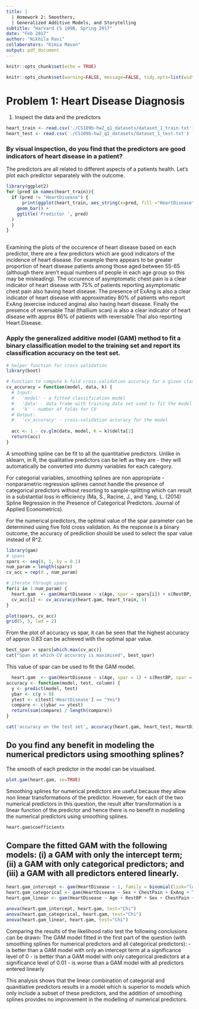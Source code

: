 ```yaml
---
title: |
  | Homework 2: Smoothers, 
  | Generalized Additive Models, and Storytelling
subtitle: "Harvard CS 109B, Spring 2017"
date: "Feb 2017"
author: "Nikhila Ravi"
collaborators: "Kimia Mavon"
output: pdf_document
---
```


```r
knitr::opts_chunk$set(echo = TRUE)
```

```r
knitr::opts_chunk$set(warning=FALSE, message=FALSE, tidy.opts=list(width.cutoff=60),tidy=TRUE)
```

# Problem 1: Heart Disease Diagnosis

1. Inspect the data and the predictors

```r
heart_train <- read.csv('./CS109b-hw2_q1_datasets/dataset_1_train.txt')
heart_test <- read.csv('./CS109b-hw2_q1_datasets/dataset_1_test.txt')
```

### By visual inspection, do you find that the predictors are good indicators of heart disease in a patient?

The predictors are all related to different aspects of a patients health. Let's plot each predictor separately with the outcome. 

```r
library(ggplot2)
for (pred in names(heart_train)){
  if (pred != "HeartDisease") {
      print(ggplot(heart_train, aes_string(x=pred, fill ="HeartDisease")) + 
    geom_bar() +
    ggtitle('Predictor ', pred)
  )
  }
}
  
```

Examining the plots of the occurence of heart disease based on each predictor, there are a few predictors which are good indicators of the incidence of heart disease. For example there appears to be greater proportion of heart disease patients among those aged between 55-65 (although there aren't equal numbers of people in each age group so this may be misleading). The occurence of asymptomatic chest pain is a clear indicator of heart disease with 75% of patients reporting asymptomatic chest pain also having heart disease. The presence of ExAng is also a clear indicator of heart disease with approximatley 80% of patients who report ExAng (exercise induced angina) also having heart disease. Finally the presence of reversable Thal (thallium scan) is also a clear indicator of heart disease with approx 86% of patients with reversable Thal also reporting Heart Disease. 

### Apply the generalized additive model (GAM) method to fit a binary classification model to the training set and report its classification accuracy on the test set.

```r
# helper function for cross validation
library(boot)

# Function to compute k-fold cross-validation accuracy for a given classification model
cv_accuracy = function(model, data, k) {
  # Input: 
  #   'model' - a fitted classification model
  #   'data' - data frame with training data set used to fit the model
  #   'k' - number of folds for CV
  # Output:
  #   'cv_accuracy' - cross-validation accuracy for the model
  
  acc <- 1 - cv.glm(data, model, K = k)$delta[1]
  return(acc)
}
```

A smoothing spline can be fit to all the quantitative predictors. Unlike in sklearn, in R, the qualitative predictors can be left as they are - they will automatically be converted into dummy variables for each category. 

For categorial variables, smoothing splines are non appropriate - nonparametric regression splines cannot handle the presence of categorical predictors without resorting to sample-splitting which can result in a substantial loss in efficiency (Ma, S., Racine, J., and Yang, L. (2014) Spline Regression in the Presence of Categorical Predictors. Journal of Applied Econometrics). 

For the numerical predictors, the optimal value of the spar parameter can be determined using five fold cross validation. As the response is a binary outcome, the accuracy of prediction should be used to select the spar value instead of R^2. 

```r
library(gam)
# spans 
spars <- seq(0, 1, by = 0.1)
num_param = length(spars)
cv_acc = rep(0., num_param)

# iterate through spans 
for(i in 1:num_param) {
  heart.gam  <- gam(HeartDisease ~ s(Age, spar = spars[i]) + s(RestBP, spar = spars[i]) + Sex + ChestPain + ExAng + Thal, data = heart_train, family=binomial(link="logit"))
  cv_acc[i] <- cv_accuracy(heart.gam, heart_train, 5)
}
```

```r
plot(spars, cv_acc)
grid(5, 5, lwd = 2)
```

From the plot of accuracy vs spar, it can be seen that the highest accuracy of approx 0.83 can be achieved with the optimal spar value. 

```r
best_spar = spars[which.max(cv_acc)]
cat("Span at which CV accuracy is maximised", best_spar)
```

This value of spar can be used to fit the GAM model. 

```r
  heart.gam  <- gam(HeartDisease ~ s(Age, spar = 1) + s(RestBP, spar = 1) + Sex + ChestPain + ExAng + Thal, data = heart_train, family=binomial(link="logit"))
accuracy <- function(model, test, column) {
  y <- predict(model, test)
  ybar <- c(y > 0)
  ytest <- c(test['HeartDisease'] == "Yes")
  compare <- c(ybar == ytest)
  return(sum(compare) / length(compare))
}

cat('accuracy on the test set', accuracy(heart.gam, heart_test, HeartDisease))
```

## Do you find any benefit in modeling the numerical predictors using smoothing splines?  

The smooth of each predictor in the model can be visualised. 


```r
plot.gam(heart.gam, se=TRUE)
```

Smoothing splines for numerical predictors are useful because they allow non linear transformations of the predictor. However, for each of the two numerical predictors in this question, the result after transformation is a linear function of the predictor and hence there is no benefit in modelling the numerical predictors using smoothing splines. 

```r
heart.gam$coefficients
```

## Compare the fitted GAM with the following models: (i) a GAM with only the intercept term; (ii) a GAM with only categorical predictors; and (iii) a GAM with all predictors entered linearly.

```r
heart.gam_intercept <- gam(HeartDisease ~ 1, family = binomial(link="logit"), heart_train)
heart.gam_categorical <- gam(HeartDisease ~ Sex + ChestPain + ExAng + Thal, family = binomial(link="logit"), heart_train)
heart.gam_linear <- gam(HeartDisease ~ Age + RestBP + Sex + ChestPain + ExAng + Thal, family = binomial(link="logit"), heart_train)

anova(heart.gam_intercept, heart.gam, test="Chi")
anova(heart.gam_categorical, heart.gam, test="Chi")
anova(heart.gam_linear, heart.gam, test="Chi")
```

Comparing the results of the likelihood ratio test the following conclusions can be drawn: The GAM model fitted in the first part of the question (with smoothing splines for numerical predictors and all categorical predictors):
  - is better than a GAM model with only an intercept term at a significance level of 0 
  - is better than a GAM model with only categorical predictors at a significance level of 0.01
  - is worse than a GAM model with all predictors entered linearly 

This analysis shows that the linear combination of categorial and quanitiative predictors results in a model which is superior to models which only include a subset of these predictors, and the addition of smoothing splines provides no improvement in the modelling of numerical predictors. 


